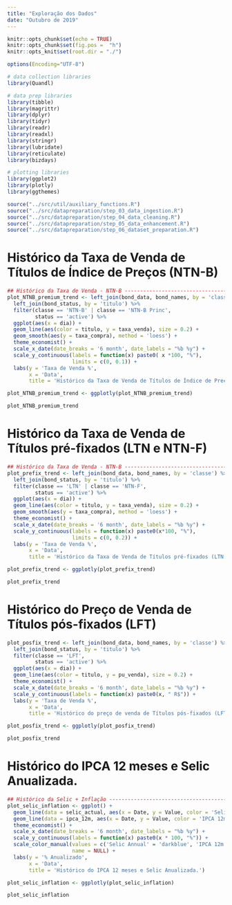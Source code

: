 ```yaml
---
title: "Exploração dos Dados"
date: "Outubro de 2019"
---
```


```r
knitr::opts_chunk$set(echo = TRUE)
knitr::opts_chunk$set(fig.pos =  "h")
knitr::opts_knit$set(root.dir = "./")

options(Encoding="UTF-8")

# data collection libraries
library(Quandl)

# data prep libraries
library(tibble)
library(magrittr)
library(dplyr)
library(tidyr)
library(readr)
library(readxl)
library(stringr)
library(lubridate)
library(reticulate)
library(bizdays)

# plotting libraries
library(ggplot2)
library(plotly)
library(ggthemes)

source("../src/util/auxiliary_functions.R")
source("../src/datapreparation/step_03_data_ingestion.R")
source("../src/datapreparation/step_04_data_cleaning.R")
source("../src/datapreparation/step_05_data_enhancement.R")
source("../src/datapreparation/step_06_dataset_preparation.R")

```

# Histórico da Taxa de Venda de Títulos de Índice de Preços (NTN-B)

```r
## Histórico da Taxa de Venda - NTN-B ----------------------------------------
plot_NTNB_premium_trend <- left_join(bond_data, bond_names, by = 'classe') %>%
  left_join(bond_status, by = 'titulo') %>%
  filter(classe == 'NTN-B' | classe == 'NTN-B Princ',
         status == 'active') %>%
  ggplot(aes(x = dia)) +
  geom_line(aes(color = titulo, y = taxa_venda), size = 0.2) +
  geom_smooth(aes(y = taxa_compra), method = 'loess') +
  theme_economist() +
  scale_x_date(date_breaks = '6 month', date_labels = "%b %y") +
  scale_y_continuous(labels = function(x) paste0( x *100, "%"),
                     limits = c(0, 0.1)) +
  labs(y = 'Taxa de Venda %',
       x = 'Data',
       title = 'Histórico da Taxa de Venda de Títulos de Índice de Preços (NTN-B)')

plot_NTNB_premium_trend <- ggplotly(plot_NTNB_premium_trend)

plot_NTNB_premium_trend
```

# Histórico da Taxa de Venda de Títulos pré-fixados (LTN e NTN-F)

```r
## Histórico da Taxa de Venda - NTN-B ----------------------------------------
plot_prefix_trend <- left_join(bond_data, bond_names, by = 'classe') %>%
  left_join(bond_status, by = 'titulo') %>%
  filter(classe == 'LTN' | classe == 'NTN-F',
         status == 'active') %>%
  ggplot(aes(x = dia)) +
  geom_line(aes(color = titulo, y = taxa_venda), size = 0.2) +
  geom_smooth(aes(y = taxa_compra), method = 'loess') +
  theme_economist() +
  scale_x_date(date_breaks = '6 month', date_labels = "%b %y") +
  scale_y_continuous(labels = function(x) paste0(x*100, "%"),
                     limits = c(0, 0.2)) +
  labs(y = 'Taxa de Venda %',
       x = 'Data',
       title = 'Histórico da Taxa de Venda de Títulos pré-fixados (LTN e NTN-F)')

plot_prefix_trend <- ggplotly(plot_prefix_trend)

plot_prefix_trend
```

# Histórico do Preço de Venda de Títulos pós-fixados (LFT)

```r
plot_posfix_trend <- left_join(bond_data, bond_names, by = 'classe') %>%
  left_join(bond_status, by = 'titulo') %>%
  filter(classe == 'LFT',
         status == 'active') %>%
  ggplot(aes(x = dia)) +
  geom_line(aes(color = titulo, y = pu_venda), size = 0.2) +
  theme_economist() +
  scale_x_date(date_breaks = '6 month', date_labels = "%b %y") +
  scale_y_continuous(labels = function(x) paste0(x, " R$")) +
  labs(y = 'Taxa de Venda %',
       x = 'Data',
       title = 'Histórico do preço de venda de Títulos pós-fixados (LFT)')

plot_posfix_trend <- ggplotly(plot_posfix_trend)

plot_posfix_trend
```

# Histórico do IPCA 12 meses e Selic Anualizada.

```r
## Histórico da Selic + Inflação -------------------------------------------
plot_selic_inflation <- ggplot() +
  geom_line(data = selic_actual, aes(x = Date, y = Value, color = 'Selic Annual')) +
  geom_line(data = ipca_12m, aes(x = Date, y = Value, color = 'IPCA 12m')) +
  theme_economist() +
  scale_x_date(date_breaks = '6 month', date_labels = "%b %y") +
  scale_y_continuous(labels = function(x) paste0(x * 100, "%")) +
  scale_color_manual(values = c('Selic Annual' = 'darkblue', 'IPCA 12m' = 'darkred'),
                     name = NULL) +
  labs(y = '% Anualizado',
       x = 'Data',
       title = 'Histórico do IPCA 12 meses e Selic Anualizada.')

plot_selic_inflation <- ggplotly(plot_selic_inflation)

plot_selic_inflation
```